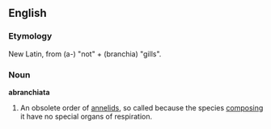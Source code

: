 ==English==

===Etymology===
New Latin, from {{etyl|grc}}  '''{{polytonic|[[ἀ-]]}}''' (a-) "not" + '''{{polytonic|[[βράγχια]]}}''' (branchia) "gills".

===Noun===
'''abranchiata'''

# {{Zoölogy}} An obsolete order of [[annelid]]s, so called because the species [[composing]] it have no special organs of respiration.
